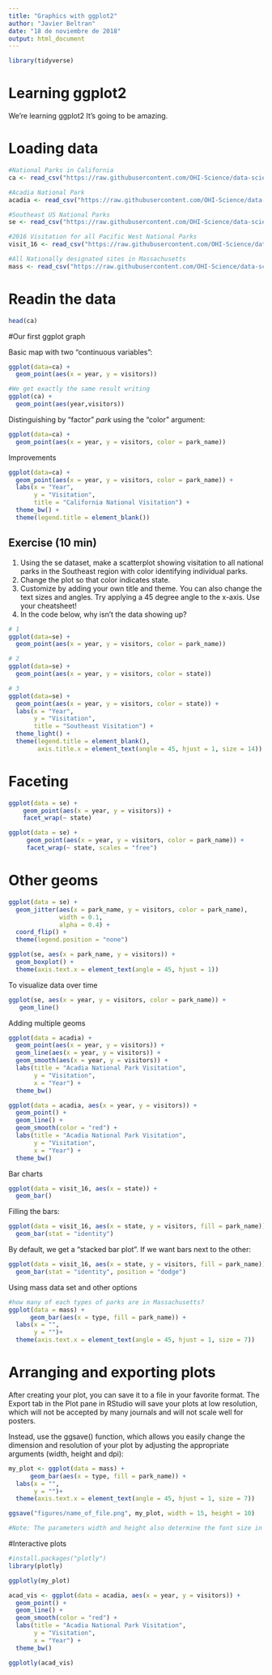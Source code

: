 ```yaml
---
title: "Graphics with ggplot2"
author: "Javier Beltran"
date: "18 de noviembre de 2018"
output: html_document
---
```


```r
library(tidyverse)
```

# Learning ggplot2

We're learning ggplot2 It's going to be amazing. 

# Loading data

```r
#National Parks in California
ca <- read_csv("https://raw.githubusercontent.com/OHI-Science/data-science-training/master/data/ca.csv") 

#Acadia National Park
acadia <- read_csv("https://raw.githubusercontent.com/OHI-Science/data-science-training/master/data/acadia.csv")

#Southeast US National Parks
se <- read_csv("https://raw.githubusercontent.com/OHI-Science/data-science-training/master/data/se.csv")

#2016 Visitation for all Pacific West National Parks
visit_16 <- read_csv("https://raw.githubusercontent.com/OHI-Science/data-science-training/master/data/visit_16.csv")

#All Nationally designated sites in Massachusetts
mass <- read_csv("https://raw.githubusercontent.com/OHI-Science/data-science-training/master/data/mass.csv")
```

# Readin the data

```r
head(ca)
```

#Our first ggplot graph

Basic map with two "continuous variables":
```r
ggplot(data=ca) +
  geom_point(aes(x = year, y = visitors))

#We get exactly the same result writing
ggplot(ca) +
  geom_point(aes(year,visitors))

```

Distinguishing by "factor" _park_ using the "color" argument:

```r
ggplot(data=ca) +
  geom_point(aes(x = year, y = visitors, color = park_name))
```

Improvements

```r
ggplot(data=ca) +
  geom_point(aes(x = year, y = visitors, color = park_name)) +
  labs(x = "Year",
       y = "Visitation",
       title = "California National Visitation") +
  theme_bw() +
  theme(legend.title = element_blank())
```
## Exercise (10 min)
1. Using the se dataset, make a scatterplot showing visitation to all national parks in the Southeast region with color identifying individual parks.
2. Change the plot so that color indicates state.
3. Customize by adding your own title and theme. You can also change the text sizes and angles. Try applying a 45 degree angle to the x-axis. Use your cheatsheet!
4. In the code below, why isn’t the data showing up?

```r
# 1 
ggplot(data=se) +
  geom_point(aes(x = year, y = visitors, color = park_name))

# 2 
ggplot(data=se) +
  geom_point(aes(x = year, y = visitors, color = state))

# 3
ggplot(data=se) +
  geom_point(aes(x = year, y = visitors, color = state)) +
  labs(x = "Year",
       y = "Visitation",
       title = "Southeast Visitation") +
  theme_light() +
  theme(legend.title = element_blank(),
        axis.title.x = element_text(angle = 45, hjust = 1, size = 14))
```

# Faceting

```r
ggplot(data = se) +
    geom_point(aes(x = year, y = visitors)) +
    facet_wrap(~ state)
```

```r
ggplot(data = se) +
     geom_point(aes(x = year, y = visitors, color = park_name)) +
     facet_wrap(~ state, scales = "free")
```

# Other geoms

```r
ggplot(data = se) + 
  geom_jitter(aes(x = park_name, y = visitors, color = park_name), 
              width = 0.1, 
              alpha = 0.4) +
  coord_flip() +
  theme(legend.position = "none") 
```

```r
ggplot(se, aes(x = park_name, y = visitors)) + 
  geom_boxplot() +
  theme(axis.text.x = element_text(angle = 45, hjust = 1))
```

To visualize data over time

```r
ggplot(se, aes(x = year, y = visitors, color = park_name)) +
   geom_line()
```

Adding multiple geoms

```r
ggplot(data = acadia) + 
  geom_point(aes(x = year, y = visitors)) +
  geom_line(aes(x = year, y = visitors)) +
  geom_smooth(aes(x = year, y = visitors)) +
  labs(title = "Acadia National Park Visitation",
       y = "Visitation",
       x = "Year") +
  theme_bw()
```

```r
ggplot(data = acadia, aes(x = year, y = visitors)) + 
  geom_point() +
  geom_line() +
  geom_smooth(color = "red") +
  labs(title = "Acadia National Park Visitation",
       y = "Visitation",
       x = "Year") +
  theme_bw()
```

Bar charts

```r
ggplot(data = visit_16, aes(x = state)) + 
  geom_bar()
```

Filling the bars:

```r
ggplot(data = visit_16, aes(x = state, y = visitors, fill = park_name)) + 
  geom_bar(stat = "identity")
```

By default, we get a "stacked bar plot". If we want bars next to the other:

```r
ggplot(data = visit_16, aes(x = state, y = visitors, fill = park_name)) + 
  geom_bar(stat = "identity", position = "dodge")
```

Using mass data set and other options

```r
#how many of each types of parks are in Massachusetts?
ggplot(data = mass) + 
      geom_bar(aes(x = type, fill = park_name)) +
  labs(x = "",
       y = "")+
  theme(axis.text.x = element_text(angle = 45, hjust = 1, size = 7))
```

# Arranging and exporting plots

After creating your plot, you can save it to a file in your favorite format. The Export tab in the Plot pane in RStudio will save your plots at low resolution, which will not be accepted by many journals and will not scale well for posters.

Instead, use the ggsave() function, which allows you easily change the dimension and resolution of your plot by adjusting the appropriate arguments (width, height and dpi):

```r
my_plot <- ggplot(data = mass) + 
      geom_bar(aes(x = type, fill = park_name)) +
  labs(x = "",
       y = "")+
  theme(axis.text.x = element_text(angle = 45, hjust = 1, size = 7))

ggsave("figures/name_of_file.png", my_plot, width = 15, height = 10)

#Note: The parameters width and height also determine the font size in the saved plot.
```

#Interactive plots

```r
#install.packages("plotly")
library(plotly)

ggplotly(my_plot)
```

```r
acad_vis <- ggplot(data = acadia, aes(x = year, y = visitors)) + 
  geom_point() +
  geom_line() +
  geom_smooth(color = "red") +
  labs(title = "Acadia National Park Visitation",
       y = "Visitation",
       x = "Year") +
  theme_bw()

ggplotly(acad_vis)
```

